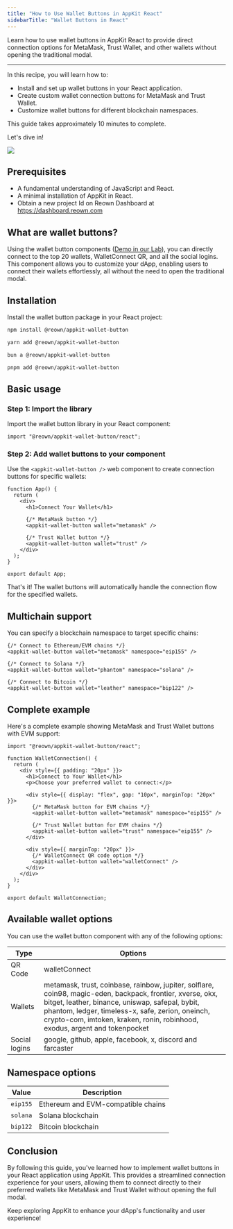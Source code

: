 ```yaml
---
title: "How to Use Wallet Buttons in AppKit React"
sidebarTitle: "Wallet Buttons in React"
---
```


Learn how to use wallet buttons in AppKit React to provide direct connection options for MetaMask, Trust Wallet, and other wallets without opening the traditional modal.

---

In this recipe, you will learn how to:

- Install and set up wallet buttons in your React application.
- Create custom wallet connection buttons for MetaMask and Trust Wallet.
- Customize wallet buttons for different blockchain namespaces.

This guide takes approximately 10 minutes to complete.

Let's dive in!

<Frame>
  <img src="/images/assets/walletButtons.jpg" />
</Frame>

## Prerequisites

- A fundamental understanding of JavaScript and React.
- A minimal installation of AppKit in React.
- Obtain a new project Id on Reown Dashboard at https://dashboard.reown.com

## What are wallet buttons?

Using the wallet button components ([Demo in our Lab](https://appkit-lab.reown.com/appkit/?name=wagmi)), you can directly connect to the top 20 wallets, WalletConnect QR, and all the social logins. This component allows you to customize your dApp, enabling users to connect their wallets effortlessly, all without the need to open the traditional modal.

## Installation

Install the wallet button package in your React project:

<CodeGroup>

```bash npm
npm install @reown/appkit-wallet-button
```

```bash Yarn
yarn add @reown/appkit-wallet-button
```

```bash Bun
bun a @reown/appkit-wallet-button
```

```bash pnpm
pnpm add @reown/appkit-wallet-button
```

</CodeGroup>

## Basic usage

### Step 1: Import the library

Import the wallet button library in your React component:

```tsx
import "@reown/appkit-wallet-button/react";
```

### Step 2: Add wallet buttons to your component

Use the `<appkit-wallet-button />` web component to create connection buttons for specific wallets:

```tsx
function App() {
  return (
    <div>
      <h1>Connect Your Wallet</h1>
      
      {/* MetaMask button */}
      <appkit-wallet-button wallet="metamask" />
      
      {/* Trust Wallet button */}
      <appkit-wallet-button wallet="trust" />
    </div>
  );
}

export default App;
```

That's it! The wallet buttons will automatically handle the connection flow for the specified wallets.

## Multichain support

You can specify a blockchain namespace to target specific chains:

```tsx
{/* Connect to Ethereum/EVM chains */}
<appkit-wallet-button wallet="metamask" namespace="eip155" />

{/* Connect to Solana */}
<appkit-wallet-button wallet="phantom" namespace="solana" />

{/* Connect to Bitcoin */}
<appkit-wallet-button wallet="leather" namespace="bip122" />
```

## Complete example

Here's a complete example showing MetaMask and Trust Wallet buttons with EVM support:

```tsx
import "@reown/appkit-wallet-button/react";

function WalletConnection() {
  return (
    <div style={{ padding: "20px" }}>
      <h1>Connect to Your Wallet</h1>
      <p>Choose your preferred wallet to connect:</p>
      
      <div style={{ display: "flex", gap: "10px", marginTop: "20px" }}>
        {/* MetaMask button for EVM chains */}
        <appkit-wallet-button wallet="metamask" namespace="eip155" />
        
        {/* Trust Wallet button for EVM chains */}
        <appkit-wallet-button wallet="trust" namespace="eip155" />
      </div>
      
      <div style={{ marginTop: "20px" }}>
        {/* WalletConnect QR code option */}
        <appkit-wallet-button wallet="walletConnect" />
      </div>
    </div>
  );
}

export default WalletConnection;
```

## Available wallet options

You can use the wallet button component with any of the following options:

| Type          | Options                                                                                                                                                                                                                                                                                                    |
| ------------- | ---------------------------------------------------------------------------------------------------------------------------------------------------------------------------------------------------------------------------------------------------------------------------------------------------------- |
| QR Code       | walletConnect                                                                                                                                                                                                                                                                                              |
| Wallets       | metamask, trust, coinbase, rainbow, jupiter, solflare, coin98, magic-eden, backpack, frontier, xverse, okx, bitget, leather, binance, uniswap, safepal, bybit, phantom, ledger, timeless-x, safe, zerion, oneinch, crypto-com, imtoken, kraken, ronin, robinhood, exodus, argent and tokenpocket |
| Social logins | google, github, apple, facebook, x, discord and farcaster                                                                                                                                                                                                                                                  |

## Namespace options

| Value     | Description                           |
| --------- | ------------------------------------- |
| `eip155`  | Ethereum and EVM-compatible chains    |
| `solana`  | Solana blockchain                     |
| `bip122`  | Bitcoin blockchain                    |

## Conclusion

By following this guide, you've learned how to implement wallet buttons in your React application using AppKit. This provides a streamlined connection experience for your users, allowing them to connect directly to their preferred wallets like MetaMask and Trust Wallet without opening the full modal.

Keep exploring AppKit to enhance your dApp's functionality and user experience!
